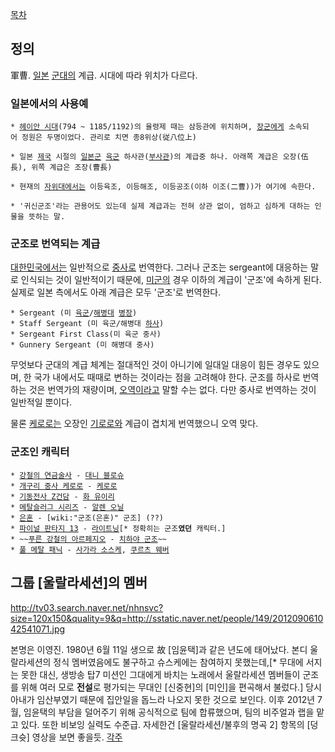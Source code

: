 [[목차]]

== 정의 ==
軍曹. [[일본]] [[군대]]의 계급. 시대에 따라 위치가 다르다. 

=== 일본에서의 사용예 === 
 * [[헤이안 시대]](794 ~ 1185/1192)의 율령제 때는 삼등관에 위치하며, [[장군]]에게 소속되어 정원은 두명이었다. 관리로 치면 종8위상(従八位上)

 * 일본 [[제국]] 시절의 [[일본군]] [[육군]] 하사관([[부사관]])의 계급중 하나. 아래쪽 계급은 오장(伍長), 위쪽 계급은 조장(曹長)

 * 현재의 [[자위대]]에서는 이등육조, 이등해조, 이등공조(이하 이조(二曹))가 여기에 속한다.

 * '귀신군조'라는 관용어도 있는데 실제 계급과는 전혀 상관 없이, 엄하고 심하게 대하는 인물을 뜻하는 말.

=== 군조로 번역되는 계급 ===
[[대한민국]]에서는 일반적으로 [[중사]]로 번역한다. 그러나 군조는 sergeant에 대응하는 말로 인식되는 것이 일반적이기 때문에, [[미군]]의 경우 이하의 계급이 '군조'에 속하게 된다. 실제로 일본 측에서도 아래 계급은 모두 '군조'로 번역한다.

 * Sergeant (미 [[육군]]/[[해병대]] [[병장]])
 * Staff Sergeant (미 육군/해병대 [[하사]])
 * Sergeant First Class(미 육군 중사)
 * Gunnery Sergeant (미 해병대 중사)

무엇보다 군대의 계급 체계는 절대적인 것이 아니기에 일대일 대응이 힘든 경우도 있으며, 한 국가 내에서도 때때로 변하는 것이라는 점을 고려해야 한다. 군조를 하사로 번역하는 것은 번역가의 재량이며, [[오역]]이라고 말할 수는 없다. 다만 중사로 번역하는 것이 일반적일 뿐이다. 

물론 [[케로로]]는 오장인 [[기로로]]와 계급이 겹치게 번역했으니 오역 맞다.

=== 군조인 캐릭터 ===
 * [[강철의 연금술사]] - [[대니 블로슈]]
 * [[개구리 중사 케로로]] - [[케로로]]
 * [[기동전사 Z건담]] - [[화 유이리]]
 * [[메탈슬러그 시리즈]] - [[알렌 오닐]]
 * [[은혼]] - [wiki:"군조(은혼)" 군조] (??)
 * [[파이널 판타지 13]] - [[라이트닝]][* 정확히는 군조'''였던''' 캐릭터.]
 * ~~[[푸른 강철의 아르페지오]] - [[치하야 군조]]~~ 
 * [[풀 메탈 패닉]] - [[사가라 소스케]], [[쿠르츠 웨버]]

== 그룹 [울랄라세션]의 멤버 ==
http://tv03.search.naver.net/nhnsvc?size=120x150&quality=9&q=http://sstatic.naver.net/people/149/201209061042541071.jpg

본명은 이영진. 1980년 6월 11일 생으로 故 [임윤택]과 같은 년도에 태어났다. 본디 울랄라세션의 정식 멤버였음에도 불구하고 슈스케에는 참여하지 못했는데,[* 무대에 서지는 못한 대신, 생방송 탑7 미션인 그대에게 바치는 노래에서 울랄라세션 멤버들이 군조를 위해 여러 모로 '''전설'''로 평가되는 무대인 [신중현]의 [미인]을 편곡해서 불렀다.] 당시 아내가 임산부였기 때문에 집안일을 돕느라 나오지 못한 것으로 보인다. 이후 2012년 7월, 임윤택의 부담을 덜어주기 위해 공식적으로 팀에 합류했으며, 팀의 비주얼과 랩을 맡고 있다. 또한 비보잉 실력도 수준급. 자세한건 [울랄라세션/불후의 명곡 2] 항목의 [덩크슛] 영상을 보면 좋을듯.
[[각주]]
